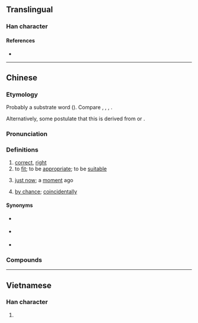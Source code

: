 {{character info}}
==Translingual==

===Han character===
{{Han char|rn=30|rad=口|as=08|sn=11|four=|canj=RUMR|ids=⿰口岩}}

====References====
* {{Han ref|kx=0196.261|hdz=10641.081|uh=5571|ud=21873}}

----

==Chinese==
{{zh-forms|alt=恰}}

===Etymology===
Probably a {{der|yue|qfa-tak}} substrate word ({{zh-ref|Li, 1990}}). Compare {{cog|za|ngamq||just; exactly; only}}, {{cog|lic|ngamx||suitable}}, {{cog|th|งาม||beautiful}}, {{cog|vi|ngám||just right}}.

Alternatively, some postulate that this is derived from {{zh-l|*恰|tr=hap1|just; coincidentally; suitable}} or {{zh-l|*諳|tr=am1|to know; familiar with}}.

===Pronunciation===
{{zh-pron
|m=yán
|c=ngaam1
|h=gd=ngam1
|mn=pn:ngam
|mn_note=ngam - from Cantonese
|mn-t=ngam1
|ca=LL-Q9186-Justinrleung-啱.wav
|cat=a,v,adv
}}

===Definitions===
{{zh-hanzi}} {{tlb|zh|chiefly|Cantonese|Hakka|Malaysia|_|Min Nan|Hainanese}}

# [[correct]], [[right]]
# to [[fit]]; to be [[appropriate]]; to be [[suitable]]
#: {{zh-x|啱 細路仔 飲|suitable for consumption by children|C}}
# [[just now]]; a [[moment]] ago
#: {{zh-x|啱啱|just now; just|C}}
# [[by chance]]; [[coincidentally]]

====Synonyms====
{{zh-dial|對}}
* {{q|Malaysia|Singapore|Mandarin}} {{zh-l|準}}
* {{sense|appropriate}} {{zh-l|適合}}
* {{sense|appropriate|as an adjective only}} {{zh-l|合適}}
{{zh-dial|剛才}}

===Compounds===
{{zh-der|剛啱|咁啱|咁啱嘅|咁啱得咁巧|唔啱|唔啱嗲|唔啱嘴形|唔啱講到啱|啱feel|啱key|啱使|啱傾|啱先|啱去|啱口味|啱啱|啱啱好|啱啱線|啱啱落地|啱嗲|啱嘴型|啱嘴形|啱好|啱心水|啱晒|啱晒你|啱牙|啱睇|啱聽|啱身|啱食|啱飲|夾啱|湊啱|湊啱條數|真啱|睇啱|碰啱|計啱條數|遇啱|啱規矩}}

----

==Vietnamese==

===Han character===
{{vi-readings|reading=nhàm|rs=口08}}

# {{rfdef|vi|sort=口08}}